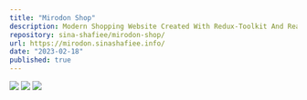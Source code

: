 ```yaml
---
title: "Mirodon Shop"
description: Modern Shopping Website Created With Redux-Toolkit And React JS.
repository: sina-shafiee/mirodon-shop/
url: https://mirodon.sinashafiee.info/
date: "2023-02-18"
published: true
---
```


[![](https://res.cloudinary.com/dcs6f4clx/image/upload/v1711767975/portfolio/n5ewk7bbbsdzbqumjlki.webp)](https://spotify.sinashafiee.info/)
[![](https://res.cloudinary.com/dcs6f4clx/image/upload/v1711767975/portfolio/xs4fwikiwecubzu8a2wf.webp)](https://spotify.sinashafiee.info/)
[![](https://res.cloudinary.com/dcs6f4clx/image/upload/v1711767975/portfolio/faubykgzeeegh5y7qgmb.webp)](https://spotify.sinashafiee.info/)
